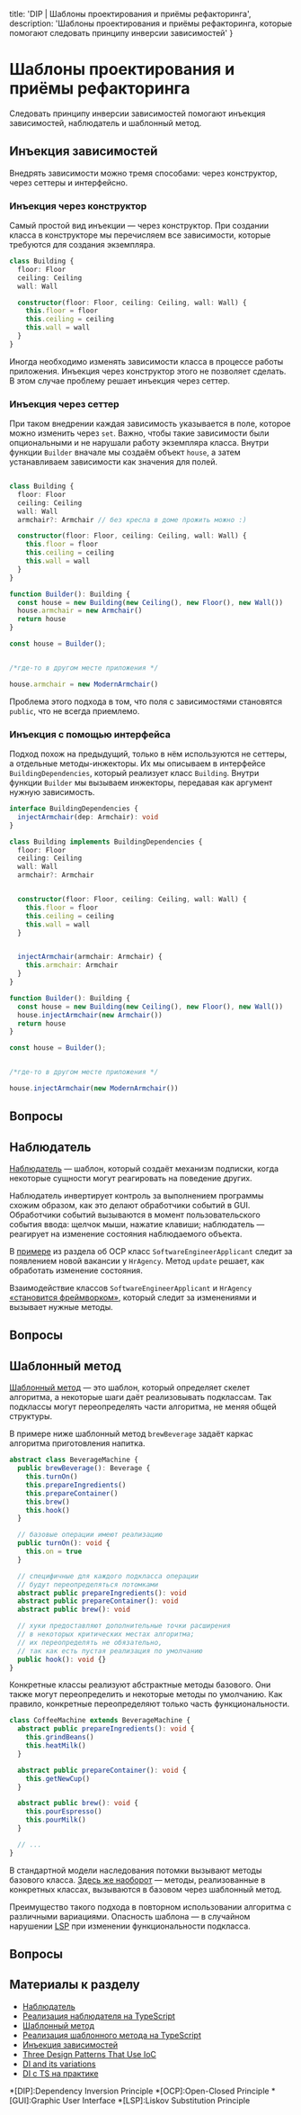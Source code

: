 
  title: 'DIP | Шаблоны проектирования и приёмы рефакторинга',
  description: 'Шаблоны проектирования и приёмы рефакторинга, которые помогают следовать принципу инверсии зависимостей'
}


# Шаблоны проектирования и приёмы рефакторинга

Следовать принципу инверсии зависимостей помогают инъекция зависимостей, наблюдатель и шаблонный метод.

## Инъекция зависимостей

Внедрять зависимости можно тремя способами: через конструктор, через сеттеры и интерфейсно.

### Инъекция через конструктор

Самый простой вид инъекции — через конструктор. При создании класса в конструкторе мы перечисляем все зависимости, которые требуются для создания экземпляра.

```ts
class Building {
  floor: Floor
  ceiling: Ceiling
  wall: Wall

  constructor(floor: Floor, ceiling: Ceiling, wall: Wall) {
    this.floor = floor
    this.ceiling = ceiling
    this.wall = wall
  }
}
```

Иногда необходимо изменять зависимости класса в процессе работы приложения. Инъекция через конструктор этого не позволяет сделать. В этом случае проблему решает инъекция через сеттер.

### Инъекция через сеттер

При таком внедрении каждая зависимость указывается в поле, которое можно изменить через `set`. Важно, чтобы такие зависимости были опциональными и не нарушали работу экземпляра класса. Внутри функции `Builder` вначале мы создаём объект `house`, а затем устанавливаем зависимости как значения для полей.

```ts

class Building {
  floor: Floor
  ceiling: Ceiling
  wall: Wall
  armchair?: Armchair // без кресла в доме прожить можно :)

  constructor(floor: Floor, ceiling: Ceiling, wall: Wall) {
    this.floor = floor
    this.ceiling = ceiling
    this.wall = wall
  }
}

function Builder(): Building {
  const house = new Building(new Ceiling(), new Floor(), new Wall())
  house.armchair = new Armchair()
  return house
}

const house = Builder();


/*где-то в другом месте приложения */

house.armchair = new ModernArmchair()


```

Проблема этого подхода в том, что поля с зависимостями становятся `public`, что не всегда приемлемо.

### Инъекция с помощью интерфейса

Подход похож на предыдущий, только в нём используются не сеттеры, а отдельные методы-инжекторы. Их мы описываем в интерфейсе `BuildingDependencies`, который реализует класс `Building`. Внутри функции `Builder` мы вызываем инжекторы, передавая как аргумент нужную зависимость.

```ts
interface BuildingDependencies {
  injectArmchair(dep: Armchair): void
}

class Building implements BuildingDependencies {
  floor: Floor
  ceiling: Ceiling
  wall: Wall
  armchair?: Armchair


  constructor(floor: Floor, ceiling: Ceiling, wall: Wall) {
    this.floor = floor
    this.ceiling = ceiling
    this.wall = wall
  }


  injectArmchair(armchair: Armchair) {
    this.armchair: Armchair
  }
}

function Builder(): Building {
  const house = new Building(new Ceiling(), new Floor(), new Wall())
  house.injectArmchair(new Armchair())
  return house
}

const house = Builder();


/*где-то в другом месте приложения */

house.injectArmchair(new ModernArmchair())


```

## Вопросы
<Quiz name='dip-patterns-1' />
<Quiz name='dip-patterns-2' />

## Наблюдатель

[Наблюдатель](https://refactoring.guru/ru/design-patterns/observer) — шаблон, который создаёт механизм подписки, когда некоторые сущности могут реагировать на поведение других.

Наблюдатель инвертирует контроль за выполнением программы схожим образом, как это делают обработчики событий в GUI. Обработчики событий вызываются в момент пользовательского события ввода: щелчок мыши, нажатие клавиши; наблюдатель — реагирует на изменение состояния наблюдаемого объекта.

В [примере](/ocp/patterns) из раздела об OCP класс `SoftwareEngineerApplicant` следит за появлением новой вакансии у `HrAgency`. Метод `update` решает, как обработать изменение состояния.

Взаимодействие классов `SoftwareEngineerApplicant` и `HrAgency` [«становится фреймворком»](https://www.sitepoint.com/three-design-patterns-that-use-inversion-of-control/), который следит за изменениями и вызывает нужные методы.

## Вопросы
<Quiz name='dip-patterns-3' />

## Шаблонный метод

[Шаблонный метод](https://refactoring.guru/ru/design-patterns/template-method) — это шаблон, который определяет скелет алгоритма, а некоторые шаги даёт реализовывать подклассам. Так подклассы могут переопределять части алгоритма, не меняя общей структуры.

В примере ниже шаблонный метод `brewBeverage` задаёт каркас алгоритма приготовления напитка.

```ts
abstract class BeverageMachine {
  public brewBeverage(): Beverage {
    this.turnOn()
    this.prepareIngredients()
    this.prepareContainer()
    this.brew()
    this.hook()
  }

  // базовые операции имеют реализацию
  public turnOn(): void {
    this.on = true
  }

  // специфичные для каждого подкласса операции
  // будут переопределяться потомками
  abstract public prepareIngredients(): void
  abstract public prepareContainer(): void
  abstract public brew(): void

  // хуки предоставляют дополнительные точки расширения
  // в некоторых критических местах алгоритма;
  // их переопределять не обязательно,
  // так как есть пустая реализация по умолчанию
  public hook(): void {}
}
```

Конкретные классы реализуют абстрактные методы базового. Они также могут переопределить и некоторые методы по умолчанию. Как правило, конкретные переопределяют только часть функциональности.

```ts
class CoffeeMachine extends BeverageMachine {
  abstract public prepareIngredients(): void {
    this.grindBeans()
    this.heatMilk()
  }

  abstract public prepareContainer(): void {
    this.getNewCup()
  }

  abstract public brew(): void {
    this.pourEspresso()
    this.pourMilk()
  }

  // ...
}
```

В стандартной модели наследования потомки вызывают методы базового класса. [Здесь же наоборот](https://www.sitepoint.com/three-design-patterns-that-use-inversion-of-control/) — методы, реализованные в конкретных классах, вызываются в базовом через шаблонный метод.

Преимущество такого подхода в повторном использовании алгоритма с различными вариациями. Опасность шаблона — в случайном нарушении [LSP](/lsp) при изменении функциональности подкласса.

## Вопросы
<Quiz name='dip-patterns-4' />
<Quiz name='dip-patterns-5' />

## Материалы к разделу
- [Наблюдатель](https://refactoring.guru/ru/design-patterns/observer)
- [Реализация наблюдателя на TypeScript](https://github.com/torokmark/design_patterns_in_typescript/blob/master/observer/observer.ts)
- [Шаблонный метод](https://refactoring.guru/ru/design-patterns/template-method)
- [Реализация шаблонного метода на TypeScript](https://github.com/torokmark/design_patterns_in_typescript/blob/master/template_method/templateMethod.ts)
- [Инъекция зависимостей](https://en.wikipedia.org/wiki/Dependency_injection)
- [Three Design Patterns That Use IoC](https://www.sitepoint.com/three-design-patterns-that-use-inversion-of-control/)
- [DI and its variations](https://medium.com/@sawomirkowalski/design-patterns-dependency-injection-and-its-variations-16007d0fa367)
- [DI с TS на практике](https://bespoyasov.ru/blog/di-ts-in-practice/)

*[DIP]:Dependency Inversion Principle
*[OCP]:Open-Closed Principle
*[GUI]:Graphic User Interface
*[LSP]:Liskov Substitution Principle
